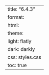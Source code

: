 ---
title: "6.4.3"
format:
    html:
        theme:
            light: flatly
            dark: darkly
        css: styles.css
        toc: true
---